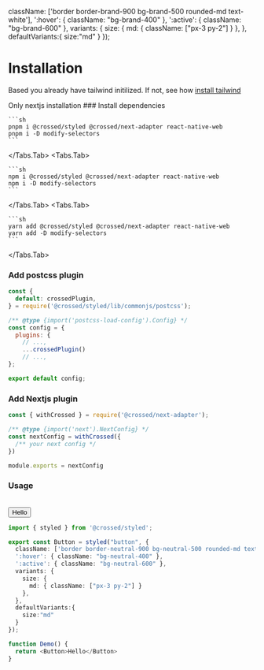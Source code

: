 
  className: ['border border-brand-900 bg-brand-500 rounded-md text-white'],
  ':hover': { className: "bg-brand-400" },
  ':active': { className: "bg-brand-600" },
  variants: {
    size: {
      md: { className: ["px-3 py-2"] }
    },
  },
  defaultVariants:{
    size:"md"
  }
});

# Installation

Based you already have tailwind initilized. If not, see how [install tailwind](https://tailwindcss.com/docs/installation)

<Callout type="warning" emoji="⚠️">
  Only nextjs installation
</Callout>

<Steps>
### Install dependencies
<Tabs items={["pnpm", "npm", "yarn"]}>
  <Tabs.Tab>

    ```sh
    pnpm i @crossed/styled @crossed/next-adapter react-native-web
    pnpm i -D modify-selectors
    ```

  </Tabs.Tab>
  <Tabs.Tab>

    ```sh
    npm i @crossed/styled @crossed/next-adapter react-native-web
    npm i -D modify-selectors
    ```

  </Tabs.Tab>
  <Tabs.Tab>
  
    ```sh
    yarn add @crossed/styled @crossed/next-adapter react-native-web
    yarn add -D modify-selectors
    ```
  
  </Tabs.Tab>
</Tabs>

### Add postcss plugin

```javascript filename="postcss.config.js"
const {
  default: crossedPlugin,
} = require('@crossed/styled/lib/commonjs/postcss');

/** @type {import('postcss-load-config').Config} */
const config = {
  plugins: {
    // ...,
    ...crossedPlugin()
    // ...,
};

export default config;
```

### Add Nextjs plugin

```javascript filename="next.config.js"
const { withCrossed } = require('@crossed/next-adapter');

/** @type {import('next').NextConfig} */
const nextConfig = withCrossed({
  /** your next config */
})

module.exports = nextConfig
```

### Usage
<br />
<Box className="items-center justify-center">
  <Button>Hello</Button>
</Box>

```typescript
import { styled } from '@crossed/styled';

export const Button = styled("button", {
  className: ['border border-neutral-900 bg-neutral-500 rounded-md text-white'],
  ':hover': { className: "bg-neutral-400" },
  ':active': { className: "bg-neutral-600" },
  variants: {
    size: {
      md: { className: ["px-3 py-2"] }
    },
  },
  defaultVariants:{
    size:"md"
  }
});

function Demo() {
  return <Button>Hello</Button>
}

```
</Steps>